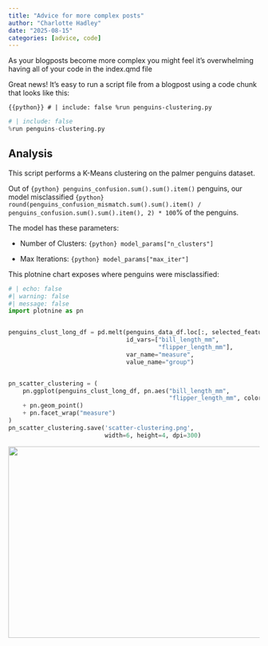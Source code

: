 ```yaml
---
title: "Advice for more complex posts"
author: "Charlotte Hadley"
date: "2025-08-15"
categories: [advice, code]
---
```


As your blogposts become more complex you might feel it's overwhelming having all of your code in the index.qmd file

Great news! It's easy to run a script file from a blogpost using a code chunk that looks like this:

```{{python}}
# | include: false
%run penguins-clustering.py
```

```python
# | include: false
%run penguins-clustering.py
```

## Analysis

This script performs a K-Means clustering on the palmer penguins dataset.

Out of `{python} penguins_confusion.sum().sum().item()` penguins, our model misclassified `{python} round(penguins_confusion_mismatch.sum().sum().item() / penguins_confusion.sum().sum().item(), 2) * 100`% of the penguins.

The model has these parameters:

- Number of Clusters: `{python} model_params["n_clusters"]`

- Max Iterations: `{python} model_params["max_iter"]`

This plotnine chart exposes where penguins were misclassified:

```python
# | echo: false
#| warning: false
#| message: false
import plotnine as pn


penguins_clust_long_df = pd.melt(penguins_data_df.loc[:, selected_features + ["cluster", "species"]],
                                 id_vars=["bill_length_mm",
                                          "flipper_length_mm"],
                                 var_name="measure",
                                 value_name="group")


pn_scatter_clustering = (
    pn.ggplot(penguins_clust_long_df, pn.aes("bill_length_mm",
                                             "flipper_length_mm", color="factor(group)"))
    + pn.geom_point()
    + pn.facet_wrap("measure")
)
pn_scatter_clustering.save('scatter-clustering.png',
                           width=6, height=4, dpi=300)
```

![](scatter-clustering.png){width="6in" height="4in"}